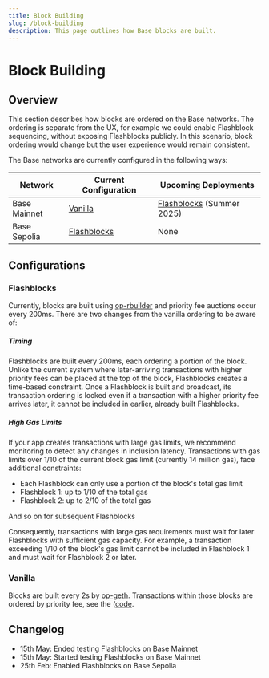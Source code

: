 ```yaml
---
title: Block Building
slug: /block-building
description: This page outlines how Base blocks are built.
---
```


# Block Building

## Overview
This section describes how blocks are ordered on the Base networks. The ordering is separate from the UX,
for example we could enable Flashblock sequencing, without exposing Flashblocks publicly. In this scenario, block ordering
would change but the user experience would remain consistent.

The Base networks are currently configured in the following ways:

| Network      | Current Configuration       | Upcoming Deployments                      |
|--------------|-----------------------------|-------------------------------------------|
| Base Mainnet | [Vanilla](#vanilla)         | [Flashblocks](#flashblocks) (Summer 2025) |
| Base Sepolia | [Flashblocks](#flashblocks) | None                                      |

## Configurations

### Flashblocks
Currently, blocks are built using [op-rbuilder](https://github.com/flashbots/op-rbuilder) and priority fee auctions occur
every 200ms. There are two changes from the vanilla ordering to be aware of:

##### Timing

Flashblocks are built every 200ms, each ordering a portion of the block. Unlike the current system where later-arriving transactions with higher priority fees can be placed at the top of the block, Flashblocks creates a time-based constraint. Once a Flashblock is built and broadcast, its transaction ordering is locked even if a transaction with a higher priority fee arrives later, it cannot be included in earlier, already built Flashblocks.

##### High Gas Limits

If your app creates transactions with large gas limits, we recommend monitoring to detect any changes in inclusion latency. Transactions with gas limits over 1/10 of the current block gas limit (currently 14 million gas), face additional constraints:

* Each Flashblock can only use a portion of the block's total gas limit
* Flashblock 1: up to 1/10 of the total gas
* Flashblock 2: up to 2/10 of the total gas

And so on for subsequent Flashblocks

Consequently, transactions with large gas requirements must wait for later Flashblocks with sufficient gas capacity. For example, a transaction exceeding 1/10 of the block's gas limit cannot be included in Flashblock 1 and must wait for Flashblock 2 or later.

### Vanilla

Blocks are built every 2s by [op-geth](https://github.com/ethereum-optimism/op-geth). Transactions within those blocks are ordered by
priority fee, see the ([code](https://github.com/ethereum-optimism/op-geth/blob/optimism/miner/worker.go#L627).

## Changelog

* 15th May: Ended testing Flashblocks on Base Mainnet
* 15th May: Started testing Flashblocks on Base Mainnet
* 25th Feb: Enabled Flashblocks on Base Sepolia

